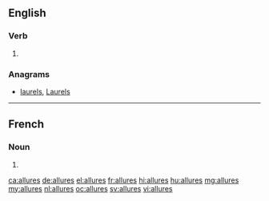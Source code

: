 ==English==

===Verb===
{{head|en|verb form}}

# {{en-third-person singular of|allure}}

===Anagrams===
* [[laurels#English|laurels]], [[Laurels#English|Laurels]]

----

==French==

===Noun===
{{head|fr|noun plural form|g=f}}

# {{plural of|allure|lang=fr}}

[[ca:allures]]
[[de:allures]]
[[el:allures]]
[[fr:allures]]
[[hi:allures]]
[[hu:allures]]
[[mg:allures]]
[[my:allures]]
[[nl:allures]]
[[oc:allures]]
[[sv:allures]]
[[vi:allures]]